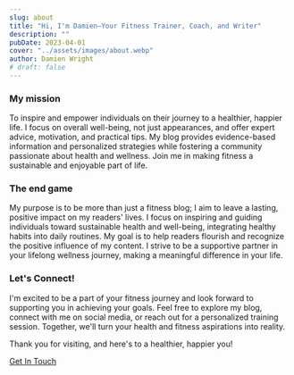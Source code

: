 ```yaml
---
slug: about
title: "Hi, I'm Damien—Your Fitness Trainer, Coach, and Writer"
description: ""
pubDate: 2023-04-01
cover: "../assets/images/about.webp"
author: Damien Wright
# draft: false
---
```


### My mission

To inspire and empower individuals on their journey to a healthier, happier life. I focus on overall well-being, not just appearances, and offer expert advice, motivation, and practical tips. My blog provides evidence-based information and personalized strategies while fostering a community passionate about health and wellness. Join me in making fitness a sustainable and enjoyable part of life.

### The end game
My purpose is to be more than just a fitness blog; I aim to leave a lasting, positive impact on my readers' lives. I focus on inspiring and guiding individuals toward sustainable health and well-being, integrating healthy habits into daily routines. My goal is to help readers flourish and recognize the positive influence of my content. I strive to be a supportive partner in your lifelong wellness journey, making a meaningful difference in your life.

### Let's Connect!
I'm excited to be a part of your fitness journey and look forward to supporting you in achieving your goals. Feel free to explore my blog, connect with me on social media, or reach out for a personalized training session. Together, we'll turn your health and fitness aspirations into reality.

Thank you for visiting, and here's to a healthier, happier you!

<a href="/contact" class="btn btn-primary py-2 mt-8" >Get In Touch</a>
